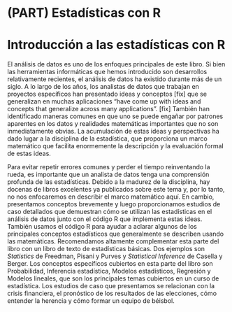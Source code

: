 # (PART) Estadísticas con R {-}

# Introducción a las estadísticas con R

El análisis de datos es uno de los enfoques principales de este libro. Si bien las herramientas informáticas que hemos introducido son desarrollos relativamente recientes, el análisis de datos ha existido durante más de un siglo. A lo largo de los años, los analistas de datos que trabajan en proyectos específicos han presentado ideas y conceptos [fix] que se generalizan en muchas aplicaciones  "have come up with ideas and concepts that generalize across many applications". [fix] También han identificado maneras comunes en que uno se puede engañar por patrones aparentes en los datos y realidades matemáticas importantes que no son inmediatamente obvias. La acumulación de estas ideas y perspectivas ha dado lugar a la disciplina de la estadística, que proporciona un marco matemático que facilita enormemente la descripción y la evaluación formal de estas ideas.

Para evitar repetir errores comunes y perder el tiempo reinventando la rueda, es importante que un analista de datos tenga una comprensión profunda de las estadísticas. Debido a la madurez de la disciplina, hay docenas de libros excelentes ya publicados sobre este tema y, por lo tanto, no nos enfocaremos en describir el marco matemático aquí. En cambio, presentamos conceptos brevemente y luego proporcionamos estudios de caso detallados que demuestran cómo se utilizan las estadísticas en el análisis de datos junto con el código R que implementa estas ideas. También usamos el código R para ayudar a aclarar algunos de los principales conceptos estadísticos que generalmente se describen usando las matemáticas. Recomendamos altamente complementar esta parte del libro con un libro de texto de estadísticas básicas. Dos ejemplos son _Statistics_ de Freedman, Pisani y Purves y _Statistical Inference_ de Casella y Berger. Los conceptos específicos cubiertos en esta parte del libro son Probabilidad, Inferencia estadística, Modelos estadísticos, Regresión y Modelos lineales, que son los principales temas cubiertos en un curso de estadística. Los estudios de caso que presentamos se relacionan con la crisis financiera, el pronóstico de los resultados de las elecciones, cómo entender la herencia y cómo formar un equipo de béisbol.


